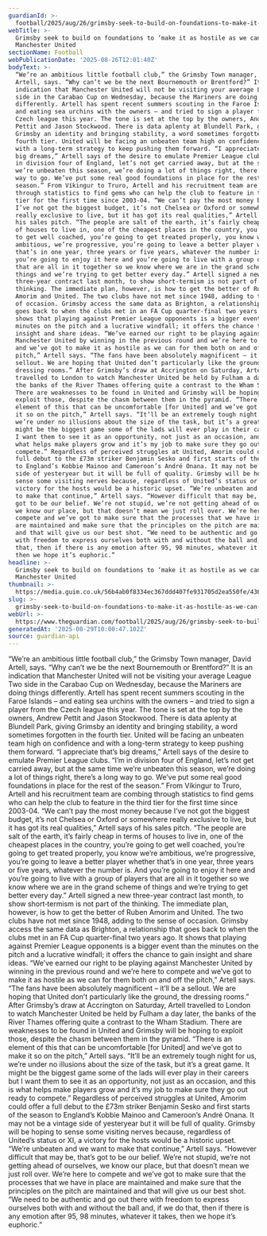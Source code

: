 ```yaml
---
guardianId: >-
  football/2025/aug/26/grimsby-seek-to-build-on-foundations-to-make-it-as-hostile-as-we-can-for-manchester-united
webTitle: >-
  Grimsby seek to build on foundations to ‘make it as hostile as we can’ for
  Manchester United
sectionName: Football
webPublicationDate: '2025-08-26T12:01:40Z'
bodyText: >-
  “We’re an ambitious little football club,” the Grimsby Town manager, David
  Artell, says. “Why can’t we be the next Bournemouth or Brentford?” It is an
  indication that Manchester United will not be visiting your average League Two
  side in the Carabao Cup on Wednesday, because the Mariners are doing things
  differently. Artell has spent recent summers scouting in the Faroe Islands –
  and eating sea urchins with the owners – and tried to sign a player from the
  Czech league this year. The tone is set at the top by the owners, Andrew
  Pettit and Jason Stockwood. There is data aplenty at Blundell Park, giving
  Grimsby an identity and bringing stability, a word sometimes forgotten in the
  fourth tier. United will be facing an unbeaten team high on confidence and
  with a long-term strategy to keep pushing them forward. “I appreciate that’s
  big dreams,” Artell says of the desire to emulate Premier League clubs. “I’m
  in division four of England, let’s not get carried away, but at the same time
  we’re unbeaten this season, we’re doing a lot of things right, there’s a long
  way to go. We’ve put some real good foundations in place for the rest of the
  season.” From Víkingur to Truro, Artell and his recruitment team are combing
  through statistics to find gems who can help the club to feature in the third
  tier for the first time since 2003-04. “We can’t pay the most money because
  I’ve not got the biggest budget, it’s not Chelsea or Oxford or somewhere
  really exclusive to live, but it has got its real qualities,” Artell says of
  his sales pitch. “The people are salt of the earth, it’s fairly cheap in terms
  of houses to live in, one of the cheapest places in the country, you’re going
  to get well coached, you’re going to get treated properly, you know we’re
  ambitious, we’re progressive, you’re going to leave a better player whether
  that’s in one year, three years or five years, whatever the number is. And
  you’re going to enjoy it here and you’re going to live with a group of players
  that are all in it together so we know where we are in the grand scheme of
  things and we’re trying to get better every day.” Artell signed a new
  three-year contract last month, to show short‑termism is not part of the
  thinking. The immediate plan, however, is how to get the better of Ruben
  Amorim and United. The two clubs have not met since 1948, adding to the sense
  of occasion. Grimsby access the same data as Brighton, a relationship that
  goes back to when the clubs met in an FA Cup quarter-final two years ago. It
  shows that playing against Premier League opponents is a bigger event than the
  minutes on the pitch and a lucrative windfall; it offers the chance to gain
  insight and share ideas. “We’ve earned our right to be playing against
  Manchester United by winning in the previous round and we’re here to compete
  and we’ve got to make it as hostile as we can for them both on and off the
  pitch,” Artell says. “The fans have been absolutely magnificent – it’ll be a
  sellout. We are hoping that United don’t particularly like the ground, the
  dressing rooms.” After Grimsby’s draw at Accrington on Saturday, Artell
  travelled to London to watch Manchester United be held by Fulham a day later,
  the banks of the River Thames offering quite a contrast to the Wham Stadium.
  There are weaknesses to be found in United and Grimsby will be hoping to
  exploit those, despite the chasm between them in the pyramid. “There is an
  element of this that can be uncomfortable [for United] and we’ve got to make
  it so on the pitch,” Artell says. “It’ll be an extremely tough night for us,
  we’re under no illusions about the size of the task, but it’s a great game. It
  might be the biggest game some of the lads will ever play in their careers but
  I want them to see it as an opportunity, not just as an occasion, and this is
  what helps make players grow and it’s my job to make sure they go out ready to
  compete.” Regardless of perceived struggles at United, Amorim could offer a
  full debut to the £73m striker Benjamin Sesko and first starts of the season
  to England’s Kobbie Mainoo and Cameroon’s André Onana. It may not be a vintage
  side of yesteryear but it will be full of quality. Grimsby will be hoping to
  sense some visiting nerves because, regardless of United’s status or XI, a
  victory for the hosts would be a historic upset. “We’re unbeaten and we want
  to make that continue,” Artell says. “However difficult that may be, that’s
  got to be our belief. We’re not stupid, we’re not getting ahead of ourselves,
  we know our place, but that doesn’t mean we just roll over. We’re here to
  compete and we’ve got to make sure that the processes that we have in place
  are maintained and make sure that the principles on the pitch are maintained
  and that will give us our best shot. “We need to be authentic and go out there
  with freedom to express ourselves both with and without the ball and, if we do
  that, then if there is any emotion after 95, 98 minutes, whatever it takes,
  then we hope it’s euphoric.”
headline: >-
  Grimsby seek to build on foundations to ‘make it as hostile as we can’ for
  Manchester United
thumbnail: >-
  https://media.guim.co.uk/56b4ab0f8334ec367ddd407fe931705d2ea550fe/436_160_6268_5015/500.jpg
slug: >-
  grimsby-seek-to-build-on-foundations-to-make-it-as-hostile-as-we-can-for-manchester-united
webUrl: >-
  https://www.theguardian.com/football/2025/aug/26/grimsby-seek-to-build-on-foundations-to-make-it-as-hostile-as-we-can-for-manchester-united
generatedAt: '2025-08-29T10:00:47.102Z'
source: guardian-api
---
```

“We’re an ambitious little football club,” the Grimsby Town manager, David Artell, says. “Why can’t we be the next Bournemouth or Brentford?” It is an indication that Manchester United will not be visiting your average League Two side in the Carabao Cup on Wednesday, because the Mariners are doing things differently. Artell has spent recent summers scouting in the Faroe Islands – and eating sea urchins with the owners – and tried to sign a player from the Czech league this year. The tone is set at the top by the owners, Andrew Pettit and Jason Stockwood. There is data aplenty at Blundell Park, giving Grimsby an identity and bringing stability, a word sometimes forgotten in the fourth tier. United will be facing an unbeaten team high on confidence and with a long-term strategy to keep pushing them forward. “I appreciate that’s big dreams,” Artell says of the desire to emulate Premier League clubs. “I’m in division four of England, let’s not get carried away, but at the same time we’re unbeaten this season, we’re doing a lot of things right, there’s a long way to go. We’ve put some real good foundations in place for the rest of the season.” From Víkingur to Truro, Artell and his recruitment team are combing through statistics to find gems who can help the club to feature in the third tier for the first time since 2003-04. “We can’t pay the most money because I’ve not got the biggest budget, it’s not Chelsea or Oxford or somewhere really exclusive to live, but it has got its real qualities,” Artell says of his sales pitch. “The people are salt of the earth, it’s fairly cheap in terms of houses to live in, one of the cheapest places in the country, you’re going to get well coached, you’re going to get treated properly, you know we’re ambitious, we’re progressive, you’re going to leave a better player whether that’s in one year, three years or five years, whatever the number is. And you’re going to enjoy it here and you’re going to live with a group of players that are all in it together so we know where we are in the grand scheme of things and we’re trying to get better every day.” Artell signed a new three-year contract last month, to show short‑termism is not part of the thinking. The immediate plan, however, is how to get the better of Ruben Amorim and United. The two clubs have not met since 1948, adding to the sense of occasion. Grimsby access the same data as Brighton, a relationship that goes back to when the clubs met in an FA Cup quarter-final two years ago. It shows that playing against Premier League opponents is a bigger event than the minutes on the pitch and a lucrative windfall; it offers the chance to gain insight and share ideas. “We’ve earned our right to be playing against Manchester United by winning in the previous round and we’re here to compete and we’ve got to make it as hostile as we can for them both on and off the pitch,” Artell says. “The fans have been absolutely magnificent – it’ll be a sellout. We are hoping that United don’t particularly like the ground, the dressing rooms.” After Grimsby’s draw at Accrington on Saturday, Artell travelled to London to watch Manchester United be held by Fulham a day later, the banks of the River Thames offering quite a contrast to the Wham Stadium. There are weaknesses to be found in United and Grimsby will be hoping to exploit those, despite the chasm between them in the pyramid. “There is an element of this that can be uncomfortable [for United] and we’ve got to make it so on the pitch,” Artell says. “It’ll be an extremely tough night for us, we’re under no illusions about the size of the task, but it’s a great game. It might be the biggest game some of the lads will ever play in their careers but I want them to see it as an opportunity, not just as an occasion, and this is what helps make players grow and it’s my job to make sure they go out ready to compete.” Regardless of perceived struggles at United, Amorim could offer a full debut to the £73m striker Benjamin Sesko and first starts of the season to England’s Kobbie Mainoo and Cameroon’s André Onana. It may not be a vintage side of yesteryear but it will be full of quality. Grimsby will be hoping to sense some visiting nerves because, regardless of United’s status or XI, a victory for the hosts would be a historic upset. “We’re unbeaten and we want to make that continue,” Artell says. “However difficult that may be, that’s got to be our belief. We’re not stupid, we’re not getting ahead of ourselves, we know our place, but that doesn’t mean we just roll over. We’re here to compete and we’ve got to make sure that the processes that we have in place are maintained and make sure that the principles on the pitch are maintained and that will give us our best shot. “We need to be authentic and go out there with freedom to express ourselves both with and without the ball and, if we do that, then if there is any emotion after 95, 98 minutes, whatever it takes, then we hope it’s euphoric.”
